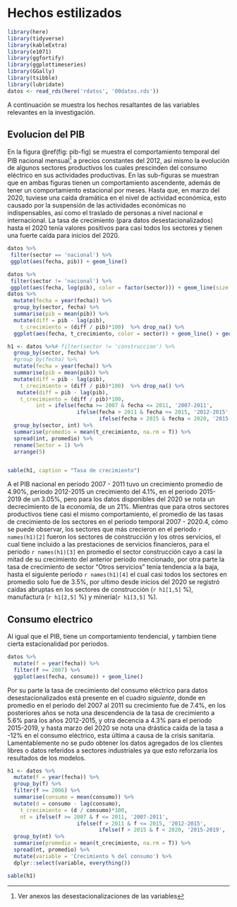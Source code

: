 # Hechos estilizados 
<!-- 2 paginas -->
<!-- A mi entender es estadistica descriptiva  -->
<!-- En base a papers del bcrp -->
<!-- cuadros estadisticos -->
<!-- graficos: barras, lineales, histogramas, puntos - scatter_plot -->
<!-- caracteristicas relevantes de las variables -->
<!-- solo datos, nada de interpretacion economica, va lo mismo para los graficos solo datos  -->
```r
library(here)
library(tidyverse)
library(kableExtra)
library(e1071)   
library(ggfortify)
library(ggplottimeseries)
library(GGally)
library(tsibble)
library(lubridate)
datos <- read_rds(here('rdatos', '00datos.rds'))
```

A continuación se muestra los hechos resaltantes de las variables relevantes en la investigación.

## Evolucion del PIB 

En la figura \@ref(fig: pib-fig) se muestra el comportamiento temporal del PIB nacional mensual^[Ver anexos las desestacionalizaciones de las variables] a precios constantes del 2012, así mismo la evolución de algunos sectores productivos los cuales prescinden del consumo eléctrico en sus actividades productivas. En las sub-figuras se muestran que en ambas figuras tienen un comportamiento ascendente, además de tener un comportamiento estacional por meses. Hasta que, en marzo del 2020, tuviese una caída dramática en el nivel de actividad económica, esto causado por la suspensión de las actividades económicas no indispensables, así como el traslado de personas a nivel nacional e internacional. 
La tasa de crecimiento (para datos desestacionalizados) hasta el 2020 tenía valores positivos para casi todos los sectores y tienen una fuerte caída para inicios del 2020.


```r
datos %>% 
 filter(sector == 'nacional') %>% 
 ggplot(aes(fecha, pib)) + geom_line()

datos %>% 
 filter(sector != 'nacional') %>% 
 ggplot(aes(fecha, log(pib), color = factor(sector))) + geom_line(size = 0.8)
datos %>%
  mutate(fecha = year(fecha)) %>% 
  group_by(sector, fecha) %>% 
  summarise(pib = mean(pib)) %>% 
  mutate(diff = pib - lag(pib),  
    t_crecimiento = (diff / pib)*100)  %>% drop_na() %>% 
  ggplot(aes(fecha, t_crecimiento, color = sector)) + geom_line() + geom_hline(yintercept = 0)

```

```r
h1 <- datos %>%# filter(sector != 'construccion') %>% 
  group_by(sector, fecha) %>% 
  #group_by(fecha) %>% 
  mutate(fecha = year(fecha)) %>% 
  summarise(pib = mean(pib)) %>% 
  mutate(diff = pib - lag(pib),  
    t_crecimiento = (diff / pib)*100)  %>% drop_na() %>% 
   mutate(diff = pib - lag(pib),  
    t_crecimiento = (diff / pib)*100,
         int = ifelse(fecha >= 2007 & fecha <= 2011, '2007-2011',
                      ifelse(fecha > 2011 & fecha <= 2015, '2012-2015',
                             ifelse(fecha > 2015 & fecha < 2020, '2015-2019', '2020.1 - 2020.4')))) %>% 
  group_by(sector, int) %>% 
  summarise(promedio = mean(t_crecimiento, na.rm = T)) %>% 
  spread(int, promedio) %>% 
  rename(Sector = 1) %>% 
  arrange(5)


sable(h1, caption = "Tasa de crecimiento")
```

A el PIB nacional en periodo 2007 - 2011 tuvo un crecimiento promedio de 4.90%, periodo 2012-2015 un crecimiento del 4.1%, en 
el periodo 2015-2019 de un 3.05%, pero para los datos disponibles del 2020 se nota un decrecimiento de la economía, de un 21%.
Mientras que para otros sectores productivos tiene casi el mismo comportamiento, 
el promedio de las tasas de crecimiento de los sectores en el periodo temporal 2007 - 2020.4, 
cómo se puede observar, los sectores que más crecieron en el periodo `r names(h1)[2]` fueron los sectores de construcción y los otros servicios, el cual tiene incluido a las prestaciones de servicios financieros, para el periodo `r names(h1)[3]` en promedio el sector construcción cayo a casi la mitad de su crecimiento del anterior periodo mencionado, por otra parte la tasa de crecimiento de sector "Otros servicios" tenía tendencia a la baja, hasta el siguiente periodo `r names(h1)[4]` el cual casi todos los sectores en promedio solo fue de 3.5%, por ultimo desde inicios del 2020 se registró caídas abruptas en los sectores de construcción (`r h1[1,5]` %), manufactura (`r h1[2,5]` %) y minería(`r h1[3,5]` %).


\newpage

## Consumo electrico

Al igual que el PIB, tiene un comportamiento tendencial, y tambien tiene cierta estacionalidad por periodos.

```r
datos %>%  
  mutate(f = year(fecha)) %>% 
  filter(f >= 2007) %>%
  ggplot(aes(fecha, consumo)) + geom_line()
```

Por su parte la tasa de crecimiento del consumo eléctrico para datos desestacionalizados está presente en el cuadro *siguiente*, donde en promedio en el periodo del 2007 al 2011 su crecimiento fue de 7.4%, en los posteriores años se nota una descendencia de la tasa de crecimiento a 5.6% para los años 2012-2015, y otra decencia a 4.3% para el periodo 2015-2019, y hasta marzo del 2020 se nota una drástica caída de la tasa a -12% en el consumo eléctrico, esta última a causa de la crisis sanitaria. Lamentablemente no se pudo obtener los datos agregados de los clientes libres o datos referidos a sectores industriales ya que esto reforzaria los resultados de los modelos.


```r
h1 <- datos %>%
  mutate(f = year(fecha)) %>% 
  group_by(f) %>%
  filter(f >= 2006) %>%
  summarise(consumo = mean(consumo)) %>% 
  mutate(d = consumo - lag(consumo),  
    t_crecimiento = (d / consumo)*100,
    nt = ifelse(f >= 2007 & f <= 2011, '2007-2011',
                      ifelse(f > 2011 & f <= 2015, '2012-2015',
                             ifelse(f > 2015 & f < 2020, '2015-2019', '2020.1 - 2020.4'))) )  %>% drop_na() %>% 
  group_by(nt) %>% 
  summarise(promedio = mean(t_crecimiento, na.rm = T)) %>% 
  spread(nt, promedio) %>% 
  mutate(variable = 'Crecimiento % del consumo') %>% 
  dplyr::select(variable, everything())

sable(h1)

```

<!--

## Indice de precios al consumidor

Por su parte el indice de precios al consumidor del precio del Gas de 84 octanos, en anio base del 2020 tiene un comportamiento ascendente con 
un posible quiebre en enero de 2015, y al parecer no tiene un aparente comportamiento estacional


```r
datos %>% filter(sector1 == 'gas84') %>% 
  ggplot(aes(fecha, ipc)) + geom_line()
```


```r
h1 <- datos %>%
  mutate(f = year(fecha)) %>% 
  group_by(f) %>%
  filter(f >= 2006) %>%
  summarise(ipc = mean(ipc)) %>% 
  mutate(d = ipc - lag(ipc),  
    t_crecimiento = (d / ipc)*100,
    nt = ifelse(f >= 2007 & f <= 2011, '2007-2011',
                      ifelse(f > 2011 & f <= 2015, '2012-2015',
                             ifelse(f > 2015 & f < 2020, '2015-2019', '2020.1 - 2020.4'))) )  %>% drop_na() %>% 
  group_by(nt) %>% 
  summarise(promedio = mean(t_crecimiento, na.rm = T)) %>% 
  spread(nt, promedio) %>% 
  mutate(variable = 'Crecimiento % del IPC') 

h1 %>% kable()
```

 La tabla muestra un crecimiento promedio, del 1.4% en todo el espacio temporal, en el periodo 2007-2011 fue de 0.9%, mientras que para el periodo 2012-2015 tiene un crecimiento del 2.7%, y para lalas ultimas fechas observadas fue de 2.3%.-->
